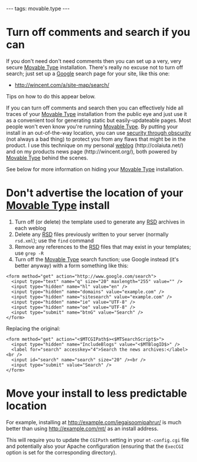 ---
tags: movable.type
---
= Turn off comments and search if you can =

If you don't need don't need comments then you can set up a very, very secure [[Movable Type]] installation. There's really no excuse not to turn off search; just set up a [[Google]] search page for your site, like this one:

* http://wincent.com/a/site-map/search/

Tips on how to do this appear below.

If you can turn off comments and search then you can effectively hide all traces of your [[Movable Type]] installation from the public eye and just use it as a convenient tool for generating static but easily-updateable pages. Most people won't even know you're running [[Movable Type]]. By putting your install in an out-of-the-way location, you can use [[security through obscurity]] (not always a bad thing) to protect you from any flaws that might be in the product. I use this technique on my personal [[weblog]] (http://colaiuta.net/) and on my products news page (http://wincent.org/), both powered by [[Movable Type]] behind the scenes. 

See below for more information on hiding your [[Movable Type]] installation.

= Don't advertise the location of your [[Movable Type]] install =

# Turn off (or delete) the template used to generate any [[RSD]] archives in each weblog
# Delete any [[RSD]] files previously written to your server (normally <tt>rsd.xml</tt>); use the <tt>find</tt> command
# Remove any references to the [[RSD]] files that may exist in your templates; use <tt>grep -R</tt>
# Turn off the [[Movable Type]] search function; use Google instead (it's better anyway) with a form something like this:

<pre><form method="get" action="http://www.google.com/search">
  <input type="text" name="q" size="20" maxlength="255" value="" />
  <input type="hidden" name="hl" value="en" />
  <input type="hidden" name="domains" value="example.com" />
  <input type="hidden" name="sitesearch" value="example.com" />
  <input type="hidden" name="ie" value="UTF-8" />
  <input type="hidden" name="oe" value="UTF-8" />          
  <input type="submit" name="btnG" value="Search" />
</form></pre>

Replacing the original:

<pre><form method="get" action="<$MTCGIPath$><$MTSearchScript$>">
  <input type="hidden" name="IncludeBlogs" value="<$MTBlogID$>" />
  <label for="search" accesskey="4">Search the news archives:</label><br />
  <input id="search" name="search" size="20" /><br />
  <input type="submit" value="Search" />
</form></pre>

= Move your install to less predictable location =

For example, installing at http://example.com/iegaisoomipahrur/ is much better than using http://example.com/mt/ as an install address.

This will require you to update the <tt>CGIPath</tt> setting in your <tt>mt-config.cgi</tt> file and potentially also your Apache configuration (ensuring that the <tt>ExecCGI</tt> option is set for the corresponding directory).
